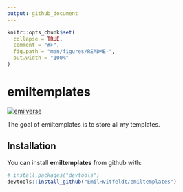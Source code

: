```yaml
---
output: github_document
---
```


<!-- README.md is generated from README.Rmd. Please edit that file -->

```r
knitr::opts_chunk$set(
  collapse = TRUE,
  comment = "#>",
  fig.path = "man/figures/README-",
  out.width = "100%"
)
```

# emiltemplates

<!-- badges: start -->
[![emilverse](https://img.shields.io/badge/emilverse-packages-blue.svg)](http://github.com/emilhvitfeldt/emilverse)
<!-- badges: end -->

The goal of emiltemplates is to store all my templates.

## Installation

You can install **emiltemplates** from github with:

```r
# install.packages("devtools")
devtools::install_github("EmilHvitfeldt/emiltemplates")
```
